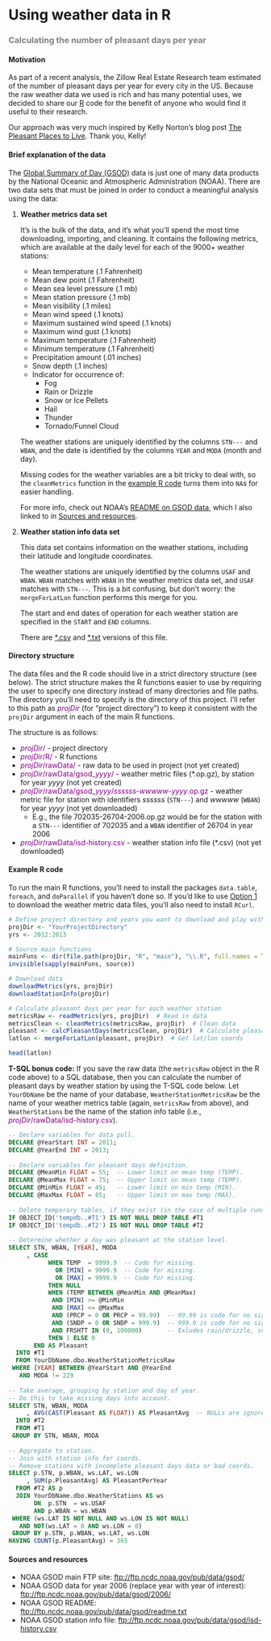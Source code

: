 # Using weather data in R
### <span style="color:gray">Calculating the number of pleasant days per year</span>

#### Motivation

As part of a recent analysis, the Zillow Real Estate Research team estimated of the number of pleasant days per year for every city in the US. Because the raw weather data we used is rich and has many potential uses, we decided to share our [R](http://www.r-project.org/) code for the benefit of anyone who would find it useful to their research.

Our approach was very much inspired by Kelly Norton's blog post [The Pleasant Places to Live](http://www.kellegous.com/j/2014/02/03/pleasant-places/). Thank you, Kelly!


#### Brief explanation of the data

The [Global Summary of Day (GSOD)](https://data.noaa.gov/dataset/global-surface-summary-of-the-day-gsod) data is just one of many data products by the National Oceanic and Atmospheric Administration (NOAA). There are two data sets that must be joined in order to conduct a meaningful analysis using the data:

1. **Weather metrics data set**
    
    It's is the bulk of the data, and it's what you'll spend the most time downloading, importing, and cleaning. It contains the following metrics, which are available at the daily level for each of the 9000+ weather stations:

    - Mean temperature (.1 Fahrenheit)
    - Mean dew point (.1 Fahrenheit)
    - Mean sea level pressure (.1 mb)
    - Mean station pressure (.1 mb)
    - Mean visibility (.1 miles)
    - Mean wind speed (.1 knots)
    - Maximum sustained wind speed (.1 knots)
    - Maximum wind gust (.1 knots)
    - Maximum temperature (.1 Fahrenheit)
    - Minimum temperature (.1 Fahrenheit)
    - Precipitation amount (.01 inches)
    - Snow depth (.1 inches)
    - Indicator for occurrence of:
        - Fog
        - Rain or Drizzle
        - Snow or Ice Pellets
        - Hail
        - Thunder
        - Tornado/Funnel Cloud

    The weather stations are uniquely identified by the columns `STN---` and `WBAN`, and the date is identified by the columns `YEAR` and `MODA` (month and day).

    Missing codes for the weather variables are a bit tricky to deal with, so the `cleanMetrics` function in the [example R code](#R) turns them into `NA`s for easier handling.

    For more info, check out NOAA's [README on GSOD data](http://www1.ncdc.noaa.gov/pub/data/gsod/readme.txt), which I also linked to in [Sources and resources](#sourcesAndResources).

2. **Weather station info data set**

    This data set contains information on the weather stations, including their latitude and longitude coordinates.

    The weather stations are uniquely identified by the columns `USAF` and `WBAN`. `WBAN` matches with `WBAN` in the weather metrics data set, and `USAF` matches with `STN---`. This is a bit confusing, but don't worry: the `mergeForLatLon` function performs this merge for you.

    The start and end dates of operation for each weather station are specified in the `START` and `END` columns.
    
    There are [\*.csv](http://www1.ncdc.noaa.gov/pub/data/gsod/isd-history.csv) and [\*.txt](http://www1.ncdc.noaa.gov/pub/data/gsod/isd-history.txt) versions of this file.


#### Directory structure

The data files and the R code should live in a strict directory structure (see below). The strict structure makes the R functions easier to use by requiring the user to specify one directory instead of many directories and file paths. The directory you'll need to specify is the directory of this project. I'll refer to this path as <span style="color:purple">*projDir*</span> (for "project directory") to keep it consistent with the `projDir` argument in each of the main R functions.

The structure is as follows:

- <span style="color:purple">*projDir*/</span> - project directory
- <span style="color:purple">*projDir*/R/</span> - R functions
- <span style="color:purple">*projDir*/rawData/</span> - raw data to be used in project (not yet created)
- <span style="color:purple">*projDir*/rawData/gsod_*yyyy*/</span> - weather metric files (\*.op.gz), by station for year *yyyy* (not yet created)
- <span style="color:purple">*projDir*/rawData/gsod_*yyyy*/*ssssss*-*wwwww*-*yyyy*.op.gz</span> - weather metric file for station with identifiers *ssssss* (`STN---`) and *wwwww* (`WBAN`) for year *yyyy* (not yet downloaded)
    - E.g., the file 702035-26704-2006.op.gz would be for the station with a `STN---` identifier of 702035 and a `WBAN` identifier of 26704 in year 2006
- <span style="color:purple">*projDir*/rawData/isd-history.csv</span> - weather station info file (\*.csv) (not yet downloaded)


#### <a name="R"></a>Example R code

To run the main R functions, you'll need to install the packages `data.table`, `foreach`, and `doParallel` if you haven't done so. If you'd like to use [Option 1](#op1) to download the weather metric data files, you'll also need to install `RCurl`.

```r
# Define project directory and years you want to download and play with
projDir <- "YourProjectDirectory"
yrs <- 2012:2013

# Source main functions
mainFuns <- dir(file.path(projDir, "R", "main"), "\\.R", full.names = TRUE)
invisible(sapply(mainFuns, source))

# Download data
downloadMetrics(yrs, projDir)
downloadStationInfo(projDir)

# Calculate pleasant days per year for each weather station
metricsRaw <- readMetrics(yrs, projDir)  # Read in data
metricsClean <- cleanMetrics(metricsRaw, projDir)  # Clean data
pleasant <- calcPleasantDays(metricsClean, projDir)  # Calculate pleasant days
latlon <- mergeForLatLon(pleasant, projDir)  # Get lat/lon coords

head(latlon)
```


**T-SQL bonus code:** If you save the raw data (the `metricsRaw` object in the R code above) to a SQL database, then you can calculate the number of pleasant days by weather station by using the T-SQL code below. Let `YourDbName` be the name of your database, `WeatherStationMetricsRaw` be the name of your weather metrics table (again, `metricsRaw` from above), and `WeatherStations` be the name of the station info table (i.e., <span style="color:purple">*projDir*/rawData/isd-history.csv</span>).

```sql
-- Declare variables for data pull.
DECLARE @YearStart INT = 2011;
DECLARE @YearEnd INT = 2013;
 
-- Declare variables for pleasant days definition.
DECLARE @MeanMin FLOAT = 55;  -- Lower limit on mean temp (TEMP).
DECLARE @MeanMax FLOAT = 75;  -- Upper limit on mean temp (TEMP).
DECLARE @MinMin FLOAT = 45;   -- Lower limit on min temp (MIN).
DECLARE @MaxMax FLOAT = 85;   -- Upper limit on max temp (MAX).
 
-- Delete temporary tables, if they exist (in the case of multiple runs).
IF OBJECT_ID('tempdb..#T1') IS NOT NULL DROP TABLE #T1
IF OBJECT_ID('tempdb..#T2') IS NOT NULL DROP TABLE #T2
 
-- Determine whether a day was pleasant at the station level.
SELECT STN, WBAN, [YEAR], MODA
     , CASE
           WHEN TEMP  = 9999.9  -- Code for missing.
             OR [MIN] = 9999.9  -- Code for missing.
             OR [MAX] = 9999.9  -- Code for missing.
           THEN NULL
           WHEN (TEMP BETWEEN @MeanMin AND @MeanMax)
            AND [MIN] >= @MinMin
            AND [MAX] <= @MaxMax
            AND (PRCP = 0 OR PRCP = 99.99)  -- 99.99 is code for no significant precip.
            AND (SNDP = 0 OR SNDP = 999.9)  -- 999.9 is code for no significant snow.
            AND FRSHTT IN (0, 100000)       -- Exludes rain/drizzle, snow/ice pellets, hail, thunder, and tornado/funnel clouds.
           THEN 1 ELSE 0
       END AS Pleasant
  INTO #T1
  FROM YourDbName.dbo.WeatherStationMetricsRaw
 WHERE [YEAR] BETWEEN @YearStart AND @YearEnd
   AND MODA != 229
 
-- Take average, grouping by station and day of year.
-- Do this to take missing days into account.
SELECT STN, WBAN, MODA
     , AVG(CAST(Pleasant AS FLOAT)) AS PleasantAvg  -- NULLs are ignored.
  INTO #T2
  FROM #T1
 GROUP BY STN, WBAN, MODA
 
-- Aggregate to station.
-- Join with station info for coords.
-- Remove stations with incomplete pleasant days data or bad coords.
SELECT p.STN, p.WBAN, ws.LAT, ws.LON
     , SUM(p.PleasantAvg) AS PleasantPerYear
  FROM #T2 AS p
  JOIN YourDbName.dbo.WeatherStations AS ws
       ON  p.STN  = ws.USAF
       AND p.WBAN = ws.WBAN
 WHERE (ws.LAT IS NOT NULL AND ws.LON IS NOT NULL)
   AND NOT(ws.LAT = 0 AND ws.LON = 0)
 GROUP BY p.STN, p.WBAN, ws.LAT, ws.LON
HAVING COUNT(p.PleasantAvg) = 365
```


#### <a name="sourcesAndResources"></a> Sources and resources

* NOAA GSOD main FTP site: [ftp://ftp.ncdc.noaa.gov/pub/data/gsod/](ftp://ftp.ncdc.noaa.gov/pub/data/gsod/)
* NOAA GSOD data for year 2006 (replace year with year of interest): [ftp://ftp.ncdc.noaa.gov/pub/data/gsod/2006/](ftp://ftp.ncdc.noaa.gov/pub/data/gsod/2006/)
* NOAA GSOD README: [ftp://ftp.ncdc.noaa.gov/pub/data/gsod/readme.txt](ftp://ftp.ncdc.noaa.gov/pub/data/gsod/readme.txt)
* NOAA GSOD station info file: [ftp://ftp.ncdc.noaa.gov/pub/data/gsod/isd-history.csv](ftp://ftp.ncdc.noaa.gov/pub/data/gsod/isd-history.csv)